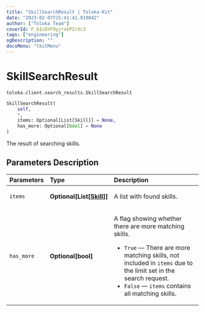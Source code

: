 ```yaml
---
title: "SkillSearchResult | Toloka-Kit"
date: "2023-02-07T15:41:41.919042"
author: ["Toloka Team"]
coverId: F_bIcOYF9yjrxkPZrXc3
tags: ["engineering"]
ogDescription: ""
docsMenu: "tkitMenu"
---
```


# SkillSearchResult
`toloka.client.search_results.SkillSearchResult`

```python
SkillSearchResult(
    self,
    *,
    items: Optional[List[Skill]] = None,
    has_more: Optional[bool] = None
)
```

The result of searching skills.

## Parameters Description

| Parameters | Type | Description |
| :----------| :----| :-----------|
`items`|**Optional\[List\[[Skill](/docs-new/toloka-kit/reference/toloka.client.skill.Skill)\]\]**|<p>A list with found skills.</p>
`has_more`|**Optional\[bool\]**|<p>A flag showing whether there are more matching skills.</p> <ul> <li>`True` — There are more matching skills, not included in `items` due to the limit set in the search request.</li> <li>`False` — `items` contains all matching skills.</li> </ul>

